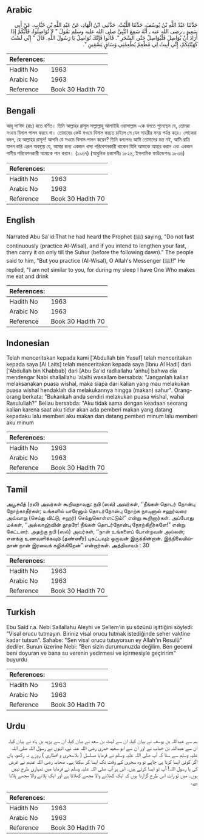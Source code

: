 ## Arabic


<div dir="rtl" lang="ar" style={{fontSize:'larger',backgroundColor:'#f8f9fa',padding:20}}>
حَدَّثَنَا عَبْدُ اللَّهِ بْنُ يُوسُفَ، حَدَّثَنَا اللَّيْثُ، حَدَّثَنِي ابْنُ الْهَادِ، عَنْ عَبْدِ اللَّهِ بْنِ خَبَّابٍ، عَنْ أَبِي سَعِيدٍ ـ رضى الله عنه ـ أَنَّهُ سَمِعَ النَّبِيَّ صلى الله عليه وسلم يَقُولُ ‏"‏ لاَ تُوَاصِلُوا، فَأَيُّكُمْ إِذَا أَرَادَ أَنْ يُوَاصِلَ فَلْيُوَاصِلْ حَتَّى السَّحَرِ ‏"‏‏.‏ قَالُوا فَإِنَّكَ تُوَاصِلُ يَا رَسُولَ اللَّهِ‏.‏ قَالَ ‏"‏ إِنِّي لَسْتُ كَهَيْئَتِكُمْ، إِنِّي أَبِيتُ لِي مُطْعِمٌ يُطْعِمُنِي وَسَاقٍ يَسْقِينِ ‏"‏‏.‏
</div>
<div style={{backgroundColor:'#f8f9fa',padding:20, marginBottom: 10}}><table> <thead> <tr> <th>References:</th> <th></th> </tr> </thead> <tbody><tr><td>Hadith No</td><td>1963</td></tr><tr><td>Arabic No</td><td>1963</td></tr><tr><td>Reference</td><td>Book 30 Hadith 70</td></tr></tbody></table></div>

## Bengali


<div dir="ltr" lang="bn" style={{fontSize:'larger',backgroundColor:'#f8f9fa',padding:20}}>
আবূ সা‘ঈদ (রাঃ) হতে বর্ণিত। তিনি আল্লাহর রাসূল সাল্লাল্লাহু আলাইহি ওয়াসাল্লাম -কে বলতে শুনেছেন যে, তোমরা সওমে বিসাল পালন করবে না। তোমাদের কেউ সওমে বিসাল করতে চাইলে সে যেন সাহরীর সময় পর্যন্ত করে। লোকেরা বলল, হে আল্লাহর রাসূল! আপনি যে সওমে বিসাল পালন করেন? তিনি বললেনঃ আমি তোমাদের মত নই, আমি রাত্রি যাপন করি এরূপ অবস্থায় যে, আমার জন্য একজন খাদ্য পরিবেশনকারী থাকেন যিনি আমাকে আহার করান এবং একজন পানীয় পরিবেশনকারী আমাকে পান করান। (১৯৬৭) (আধুনিক প্রকাশনীঃ ১৮২৪, ইসলামিক ফাউন্ডেশনঃ ১৮৩৬)
</div>
<div style={{backgroundColor:'#f8f9fa',padding:20, marginBottom: 10}}><table> <thead> <tr> <th>References:</th> <th></th> </tr> </thead> <tbody><tr><td>Hadith No</td><td>1963</td></tr><tr><td>Arabic No</td><td>1963</td></tr><tr><td>Reference</td><td>Book 30 Hadith 70</td></tr></tbody></table></div>

## English


<div dir="ltr" lang="en" style={{fontSize:'larger',backgroundColor:'#f8f9fa',padding:20}}>
Narrated Abu Sa'id:That he had heard the Prophet (ﷺ) saying, "Do not fast continuously (practice Al-Wisal), and if you intend to lengthen your fast, then carry it on only till the Suhur (before the following dawn)." The people said to him, "But you practice (Al-Wisal), O Allah's Messenger (ﷺ)!" He replied, "I am not similar to you, for during my sleep I have One Who makes me eat and drink
</div>
<div style={{backgroundColor:'#f8f9fa',padding:20, marginBottom: 10}}><table> <thead> <tr> <th>References:</th> <th></th> </tr> </thead> <tbody><tr><td>Hadith No</td><td>1963</td></tr><tr><td>Arabic No</td><td>1963</td></tr><tr><td>Reference</td><td>Book 30 Hadith 70</td></tr></tbody></table></div>

## Indonesian


<div dir="ltr" lang="id" style={{fontSize:'larger',backgroundColor:'#f8f9fa',padding:20}}>
Telah menceritakan kepada kami ['Abdullah bin Yusuf] telah menceritakan kepada saya [Al Laits] telah menceritakan kepada saya [Ibnu Al Hadi] dari ['Abdullah bin Khabbab] dari [Abu Sa'id radliallahu 'anhu] bahwa dia mendengar Nabi shallallahu 'alaihi wasallam bersabda: "Janganlah kalian melaksanakan puasa wishal, maka siapa dari kalian yang mau melakukan puasa wishal hendaklah dia melakukannya hingga (makan) sahur". Orang-orang berkata: "Bukankah anda sendiri melakukan puasa wishal, wahai Rasulullah?" Beliau bersabda: "Aku tidak sama dengan keadaan seorang kalian karena saat aku tidur akan ada pemberi makan yang datang kepadaku lalu memberi aku makan dan datang pemberi minum lalu memberi aku minum
</div>
<div style={{backgroundColor:'#f8f9fa',padding:20, marginBottom: 10}}><table> <thead> <tr> <th>References:</th> <th></th> </tr> </thead> <tbody><tr><td>Hadith No</td><td>1963</td></tr><tr><td>Arabic No</td><td>1963</td></tr><tr><td>Reference</td><td>Book 30 Hadith 70</td></tr></tbody></table></div>

## Tamil


<div dir="ltr" lang="ta" style={{fontSize:'larger',backgroundColor:'#f8f9fa',padding:20}}>
அபூசயீத் (ரலி) அவர்கள் கூறியதாவது: நபி (ஸல்) அவர்கள், ‘‘நீங்கள் தொடர் நோன்பு நோற்காதீர்கள்; உங்களில் யாரேனும் தொடர்நோன்பு நோற்க நாடினால் சஹர்வரை அவ்வாறு (செய்து விட்டு, சஹர்) செய்துகொள்ளட்டும்!” என்று கூறினார்கள். அப்போது மக்கள், ‘‘அல்லாஹ்வின் தூதரே! நீங்கள் தொடர்நோன்பு நோற்கிறீர்களே!” என்று கேட்டனர். அதற்கு நபி (ஸல்) அவர்கள், ‘‘நான் உங்களைப் போன்றவன் அல்லன்; எனக்கு உணவளிக்கவும் (தண்ணீர்) புகட்டவும் ஒருவன் இருக்கின்றான். இந்நிலையில்தான் நான் இரவைக் கழிக்கிறேன்” என்றார்கள். அத்தியாயம் : 30
</div>
<div style={{backgroundColor:'#f8f9fa',padding:20, marginBottom: 10}}><table> <thead> <tr> <th>References:</th> <th></th> </tr> </thead> <tbody><tr><td>Hadith No</td><td>1963</td></tr><tr><td>Arabic No</td><td>1963</td></tr><tr><td>Reference</td><td>Book 30 Hadith 70</td></tr></tbody></table></div>

## Turkish


<div dir="ltr" lang="tr" style={{fontSize:'larger',backgroundColor:'#f8f9fa',padding:20}}>
Ebu Saîd r.a. Nebi Sallallahu Aleyhi ve Sellem'in şu sözünü işittiğini söyledi: "Visal orucu tutmayın. Biriniz visal orucu tutmak istediğinde seher vaktine kadar tutsun". Sahabe: "Sen visal orucu tutuyorsun ey Allah'ın Resulü" dediler. Bunun üzerine Nebi: "Ben sizin durumunuzda değilim. Ben gecemi beni doyuran ve bana su verenin yedirmesi ve içirmesiyle geçiririm" buyurdu
</div>
<div style={{backgroundColor:'#f8f9fa',padding:20, marginBottom: 10}}><table> <thead> <tr> <th>References:</th> <th></th> </tr> </thead> <tbody><tr><td>Hadith No</td><td>1963</td></tr><tr><td>Arabic No</td><td>1963</td></tr><tr><td>Reference</td><td>Book 30 Hadith 70</td></tr></tbody></table></div>

## Urdu


<div dir="rtl" lang="ur" style={{fontSize:'larger',backgroundColor:'#f8f9fa',padding:20}}>
ہم سے عبداللہ بن یوسف نے بیان کیا، ان سے لیث بن سعد نے بیان کیا، ان سے یزید بن ہاد نے بیان کیا، ان سے عبداللہ بن خباب نے اور ان سے ابو سعید خدری رضی اللہ عنہ نے، انہوں نے رسول اللہ صلی اللہ علیہ وسلم سے سنا کہ آپ صلی اللہ علیہ وسلم نے فرمایا مسلسل ( بلاسحری و افطاری ) روزے نہ رکھو، ہاں اگر کوئی ایسا کرنا ہی چاہے تو وہ سحری کے وقت تک ایسا کر سکتا ہے۔ صحابہ رضی اللہ عنہم نے عرض کی یا رسول اللہ! آپ تو ایسا کرتے ہیں۔ اس پر آپ صلی اللہ علیہ وسلم نے فرمایا میں تمہاری طرح نہیں ہوں۔ میں تو رات اس طرح گزارتا ہوں کہ ایک کھلانے والا مجھے کھلاتا ہے اور ایک پلانے والا مجھے پلاتا ہے۔
</div>
<div style={{backgroundColor:'#f8f9fa',padding:20, marginBottom: 10}}><table> <thead> <tr> <th>References:</th> <th></th> </tr> </thead> <tbody><tr><td>Hadith No</td><td>1963</td></tr><tr><td>Arabic No</td><td>1963</td></tr><tr><td>Reference</td><td>Book 30 Hadith 70</td></tr></tbody></table></div>
